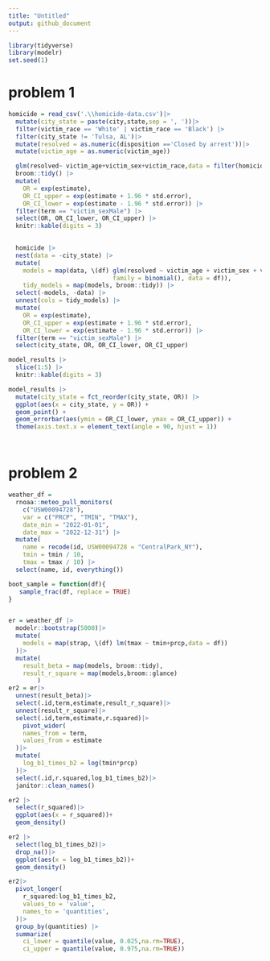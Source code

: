```yaml
---
title: "Untitled"
output: github_document
---
```



```r
library(tidyverse)
library(modelr)
set.seed(1)
```

# problem 1


```r

homicide = read_csv('.\\homicide-data.csv')|>
  mutate(city_state = paste(city,state,sep = ', '))|>
  filter(victim_race == 'White' | victim_race == 'Black') |>
  filter(city_state != 'Tulsa, AL')|>
  mutate(resolved = as.numeric(disposition =='Closed by arrest'))|>
  mutate(victim_age = as.numeric(victim_age))

  glm(resolved~ victim_age+victim_sex+victim_race,data = filter(homicide,city_state == 'Baltimore, MD'),family = binomial())|>
  broom::tidy() |> 
  mutate(
    OR = exp(estimate), 
    OR_CI_upper = exp(estimate + 1.96 * std.error),
    OR_CI_lower = exp(estimate - 1.96 * std.error)) |> 
  filter(term == "victim_sexMale") |> 
  select(OR, OR_CI_lower, OR_CI_upper) |>
  knitr::kable(digits = 3)
  

  homicide |> 
  nest(data = -city_state) |> 
  mutate(
    models = map(data, \(df) glm(resolved ~ victim_age + victim_sex + victim_race, 
                             family = binomial(), data = df)),
    tidy_models = map(models, broom::tidy)) |> 
  select(-models, -data) |> 
  unnest(cols = tidy_models) |> 
  mutate(
    OR = exp(estimate), 
    OR_CI_upper = exp(estimate + 1.96 * std.error),
    OR_CI_lower = exp(estimate - 1.96 * std.error)) |> 
  filter(term == "victim_sexMale") |> 
  select(city_state, OR, OR_CI_lower, OR_CI_upper)

model_results |>
  slice(1:5) |> 
  knitr::kable(digits = 3)
```

```r
model_results |> 
  mutate(city_state = fct_reorder(city_state, OR)) |> 
  ggplot(aes(x = city_state, y = OR)) + 
  geom_point() + 
  geom_errorbar(aes(ymin = OR_CI_lower, ymax = OR_CI_upper)) + 
  theme(axis.text.x = element_text(angle = 90, hjust = 1))




```

# problem 2

```r
weather_df = 
  rnoaa::meteo_pull_monitors(
    c("USW00094728"),
    var = c("PRCP", "TMIN", "TMAX"), 
    date_min = "2022-01-01",
    date_max = "2022-12-31") |>
  mutate(
    name = recode(id, USW00094728 = "CentralPark_NY"),
    tmin = tmin / 10,
    tmax = tmax / 10) |>
  select(name, id, everything())

boot_sample = function(df){
   sample_frac(df, replace = TRUE)
}


er = weather_df |>
  modelr::bootstrap(5000)|>
  mutate(
    models = map(strap, \(df) lm(tmax ~ tmin+prcp,data = df))
  )|>
  mutate(
    result_beta = map(models, broom::tidy),
    result_r_square = map(models,broom::glance)
        )
er2 = er|>
  unnest(result_beta)|>
  select(.id,term,estimate,result_r_square)|>
  unnest(result_r_square)|>
  select(.id,term,estimate,r.squared)|>
    pivot_wider(
    names_from = term,
    values_from = estimate
  )|>
  mutate(
    log_b1_times_b2 = log(tmin*prcp)
  )|>
  select(.id,r.squared,log_b1_times_b2)|>
  janitor::clean_names()

er2 |>
  select(r_squared)|>
  ggplot(aes(x = r_squared))+
  geom_density()

er2 |>
  select(log_b1_times_b2)|>
  drop_na()|>
  ggplot(aes(x = log_b1_times_b2))+
  geom_density()


```


```r
er2|> 
  pivot_longer(
    r_squared:log_b1_times_b2,
    values_to = 'value',
    names_to = 'quantities',
  )|>
  group_by(quantities) |> 
  summarize(
    ci_lower = quantile(value, 0.025,na.rm=TRUE), 
    ci_upper = quantile(value, 0.975,na.rm=TRUE))

```




